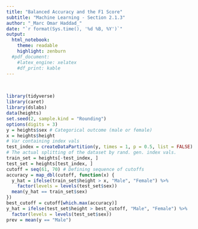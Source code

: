 ```yaml
---
title: "Balanced Accuracy and the F1 Score"
subtitle: "Machine Learning - Section 2.1.3"
author: "_Marc Omar Haddad_"
date: "`r format(Sys.time(), '%d %B, %Y')`"
output:
  html_notebook:
    theme: readable
    highlight: zenburn
  #pdf_document:
    #latex_engine: xelatex
    #df_print: kable
---
```

\

```r
library(tidyverse)
library(caret)
library(dslabs)
data(heights)
set.seed(2, sample.kind = "Rounding")
options(digits = 3)
y = heights$sex # Categorical outcome (male or female)
x = heights$height
# Var containing index vals
test_index = createDataPartition(y, times = 1, p = 0.5, list = FALSE)
# The actual splitting of the dataset by rand. gen. index vals.
train_set = heights[-test_index, ]
test_set = heights[test_index, ]
cutoff = seq(61, 70) # Defining sequence of cutoffs
accuracy = map_dbl(cutoff, function(x) {
  y_hat = ifelse(train_set$height > x, "Male", "Female") %>% 
    factor(levels = levels(test_set$sex))
  mean(y_hat == train_set$sex)
})
best_cutoff = cutoff[which.max(accuracy)]
y_hat = ifelse(test_set$height > best_cutoff, "Male", "Female") %>%
  factor(levels = levels(test_set$sex))
prev = mean(y == "Male")
```


